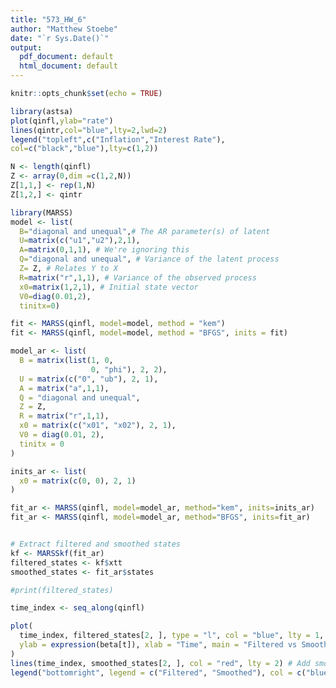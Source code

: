 ```yaml
---
title: "573_HW_6"
author: "Matthew Stoebe"
date: "`r Sys.Date()`"
output:
  pdf_document: default
  html_document: default
---
```


```r
knitr::opts_chunk$set(echo = TRUE)
```

```r
library(astsa)
plot(qinfl,ylab="rate")
lines(qintr,col="blue",lty=2,lwd=2)
legend("topleft",c("Inflation","Interest Rate"),
col=c("black","blue"),lty=c(1,2))
```

```r
N <- length(qinfl)
Z <- array(0,dim =c(1,2,N))
Z[1,1,] <- rep(1,N)
Z[1,2,] <- qintr

library(MARSS)
model <- list(
  B="diagonal and unequal",# The AR parameter(s) of latent
  U=matrix(c("u1","u2"),2,1),
  A=matrix(0,1,1), # We're ignoring this
  Q="diagonal and unequal", # Variance of the latent process
  Z= Z, # Relates Y to X
  R=matrix("r",1,1), # Variance of the observed process
  x0=matrix(1,2,1), # Initial state vector
  V0=diag(0.01,2),
  tinitx=0)

fit <- MARSS(qinfl, model=model, method = "kem")
fit <- MARSS(qinfl, model=model, method = "BFGS", inits = fit)
```

```r
model_ar <- list(
  B = matrix(list(1, 0,
                  0, "phi"), 2, 2),
  U = matrix(c("0", "ub"), 2, 1),   
  A = matrix("a",1,1),
  Q = "diagonal and unequal",
  Z = Z,
  R = matrix("r",1,1),
  x0 = matrix(c("x01", "x02"), 2, 1),
  V0 = diag(0.01, 2),
  tinitx = 0
)

inits_ar <- list(
  x0 = matrix(c(0, 0), 2, 1)
)

fit_ar <- MARSS(qinfl, model=model_ar, method="kem", inits=inits_ar)
fit_ar <- MARSS(qinfl, model=model_ar, method="BFGS", inits=fit_ar)
```
```r

```


```r
# Extract filtered and smoothed states
kf <- MARSSkf(fit_ar)               
filtered_states <- kf$xtt          
smoothed_states <- fit_ar$states

#print(filtered_states)

time_index <- seq_along(qinfl)  

plot(
  time_index, filtered_states[2, ], type = "l", col = "blue", lty = 1, 
  ylab = expression(beta[t]), xlab = "Time", main = "Filtered vs Smoothed beta_t"
)
lines(time_index, smoothed_states[2, ], col = "red", lty = 2) # Add smoothed states
legend("bottomright", legend = c("Filtered", "Smoothed"), col = c("blue", "red"), lty = c(1, 2))


```


